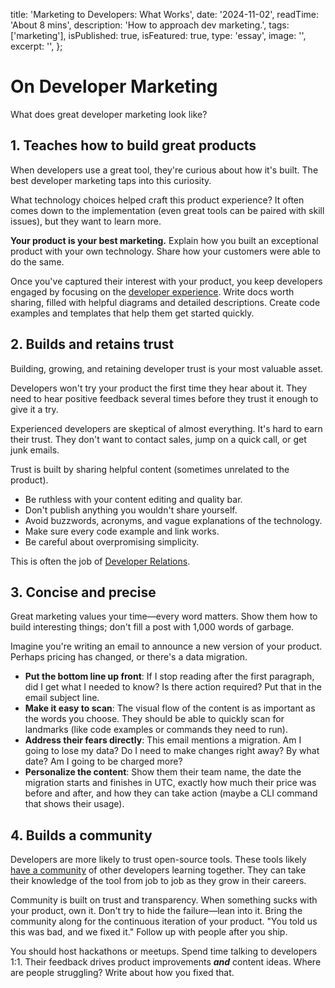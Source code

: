   title: 'Marketing to Developers: What Works',
  date: '2024-11-02',
  readTime: 'About 8 mins',
  description: 'How to approach dev marketing.',
  tags: ['marketing'],
  isPublished: true,
  isFeatured: true,
  type: 'essay',
  image: '',
  excerpt: '',
};

# On Developer Marketing

What does great developer marketing look like?

## 1. Teaches how to build great products

When developers use a great tool, they're curious about how it's built. The best developer marketing taps into this curiosity.

What technology choices helped craft this product experience? It often comes down to the implementation (even great tools can be paired with skill issues), but they want to learn more.

**Your product is your best marketing.** Explain how you built an exceptional product with your own technology. Share how your customers were able to do the same.

Once you've captured their interest with your product, you keep developers engaged by focusing on the [developer experience](/n/dx). Write docs worth sharing, filled with helpful diagrams and detailed descriptions. Create code examples and templates that help them get started quickly.

## 2. Builds and retains trust

Building, growing, and retaining developer trust is your most valuable asset.

Developers won't try your product the first time they hear about it. They need to hear positive feedback several times before they trust it enough to give it a try.

Experienced developers are skeptical of almost everything. It's hard to earn their trust. They don't want to contact sales, jump on a quick call, or get junk emails.

Trust is built by sharing helpful content (sometimes unrelated to the product).

- Be ruthless with your content editing and quality bar.
- Don't publish anything you wouldn't share yourself.
- Avoid buzzwords, acronyms, and vague explanations of the technology.
- Make sure every code example and link works.
- Be careful about overpromising simplicity.

This is often the job of [Developer Relations](/n/devrel).

## 3. Concise and precise

Great marketing values your time—every word matters. Show them how to build interesting things; don't fill a post with 1,000 words of garbage.

Imagine you're writing an email to announce a new version of your product. Perhaps pricing has changed, or there's a data migration.

- **Put the bottom line up front**: If I stop reading after the first paragraph, did I get what I needed to know? Is there action required? Put that in the email subject line.
- **Make it easy to scan**: The visual flow of the content is as important as the words you choose. They should be able to quickly scan for landmarks (like code examples or commands they need to run).
- **Address their fears directly**: This email mentions a migration. Am I going to lose my data? Do I need to make changes right away? By what date? Am I going to be charged more?
- **Personalize the content**: Show them their team name, the date the migration starts and finishes in UTC, exactly how much their price was before and after, and how they can take action (maybe a CLI command that shows their usage).

## 4. Builds a community

Developers are more likely to trust open-source tools. These tools likely [have a community](https://janairis.medium.com/five-pillars-of-building-developer-communities-at-hashicorp-9c8f50198eb8) of other developers learning together. They can take their knowledge of the tool from job to job as they grow in their careers.

Community is built on trust and transparency. When something sucks with your product, own it. Don't try to hide the failure—lean into it. Bring the community along for the continuous iteration of your product. "You told us this was bad, and we fixed it." Follow up with people after you ship.

You should host hackathons or meetups. Spend time talking to developers 1:1. Their feedback drives product improvements **_and_** content ideas. Where are people struggling? Write about how you fixed that.
